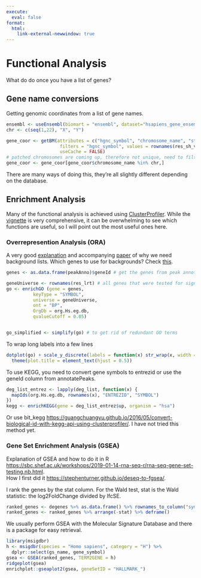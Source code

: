 ```yaml
---
execute:
  eval: false
format:
  html:
    link-external-newwindow: true
---
```


# Functional Analysis

What do do once you have a list of genes?

## Gene name conversions

Getting genomic coordinates from a list of gene names.

```r
ensembl <- useEnsembl(biomart = "ensembl", dataset="hsapiens_gene_ensembl", version = 86)
chr <- c(seq(1,22), "X", "Y")

gene_coor <- getBM(attributes = c("hgnc_symbol", "chromosome_name", "start_position", "end_position"), 
                    filters = "hgnc_symbol", values = rownames(res_sh_vs_ctrl), mart = ensembl,
                    useCache = FALSE)
# patched chromosomes are coming up, therefore not unique, need to filter out
gene_coor <- gene_coor[gene_coor$chromosome_name %in% chr,]
```

There are many ways of doing this, they're all slightly different depending on the database.

## Enrichment Analysis {#sec-enrichment}

Many of the functional analysis is achieved using [ClusterProfiler](https://bioconductor.org/packages/release/bioc/html/clusterProfiler.html). While the [vignette](https://yulab-smu.top/biomedical-knowledge-mining-book/enrichment-overview.html) is very comprehensive, it can be overwhelming to see which functions are useful, so I will point out the most useful ones here.

### Overrepresention Analysis (ORA)

A very good [explanation](https://twitter.com/mdziemann/status/1626407797939384320) and accompanying [paper](https://journals.plos.org/ploscompbiol/article?id=10.1371/journal.pcbi.1009935) of why we need background lists. Which genes to use for backgrounds? Check [this](https://www.biostars.org/p/9514932/#9515107).

```r
genes <- as.data.frame(peakAnno)$geneId # get the genes from peak annotation

geneUniverse <- rownames(res_lrt) # all genes that were tested for significance
go <- enrichGO (gene = genes,
          keyType = "SYMBOL",
          universe = geneUniverse,
          ont = "BP",
          OrgDb = org.Hs.eg.db,
          qvalueCutoff = 0.05)


go_simplified <- simplify(go) # to get rid of redundant GO terms
```

To wrap long labels into a few lines

```r
dotplot(go) + scale_y_discrete(labels = function(x) str_wrap(x, width = 30)) + ggtitle("")  + 
  theme(plot.title = element_text(hjust = 0.5))
```

To use KEGG, you need to convert gene symbols to entrezid or use the geneId column from annotatePeaks.

```r
deg_list_entrez <- lapply(deg_list, function(x) {
  mapIds(org.Hs.eg.db, rownames(x), "ENTREZID", "SYMBOL")
})
kegg <- enrichKEGG(gene = deg_list_entrez$up, organism = "hsa")
```

Or use bit_kegg <https://guangchuangyu.github.io/2016/05/convert-biological-id-with-kegg-api-using-clusterprofiler/>. I have not tried this method yet.

### Gene Set Enrichment Analysis (GSEA)

Explanation of GSEA and how to do it in R <https://sbc.shef.ac.uk/workshops/2019-01-14-rna-seq-r/rna-seq-gene-set-testing.nb.html>.\
How I first did it <https://stephenturner.github.io/deseq-to-fgsea/>.

I rank the genes by the stat column. For the Wald test, stat is the Wald statistic: the log2FoldChange divided by lfcSE.

```r
ranked_genes <- degenes %>% as.data.frame() %>% rownames_to_column("symbol") %>% dplyr::select(symbol, stat)
ranked_genes <- ranked_genes %>% arrange(-stat) %>% deframe()
```

We usually perform GSEA with the Molecular Signature Database and there is a package for easy retrieval.

```r
library(msigdbr)
h <- msigdbr(species = "Homo sapiens", category = "H") %>% 
  dplyr::select(gs_name, gene_symbol)
gsea <- GSEA(ranked_genes, TERM2GENE = h)
ridgeplot(gsea)
enrichplot::gseaplot2(gsea, geneSetID = "HALLMARK_")
```
